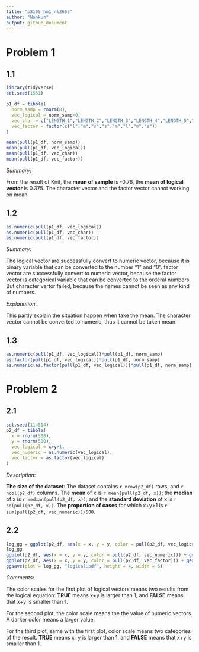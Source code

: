 ```yaml
---
title: "p8105_hw1_nl2655"
author: "Nankun"
output: github_document
---
```



# Problem 1

## 1.1

```r
library(tidyverse)
set.seed(1551)

p1_df = tibble(
  norm_samp = rnorm(8),
  vec_logical = norm_samp>0,
  vec_char = c("LENGTH_1","LENGTH_2","LENGTH_3","LENGTH_4","LENGTH_5","LENGTH_6","LENGTH_7","LENGTH_8"),
  vec_factor = factor(c("l","m","s","s","m","l","m","s"))
)

mean(pull(p1_df, norm_samp))
mean(pull(p1_df, vec_logical))
mean(pull(p1_df, vec_char))
mean(pull(p1_df, vec_factor))
```

*Summary*: 

From the result of Knit, the **mean of sample** is -0.76, the **mean of logical vector** is 0.375.
The character vector and the factor vector cannot working on mean.

## 1.2

```r
as.numeric(pull(p1_df, vec_logical))
as.numeric(pull(p1_df, vec_char))
as.numeric(pull(p1_df, vec_factor))
```

*Summary*: 

The logical vector are successfully convert to numeric vector, because it is binary variable that can be converted to the number "1" and "0". 
factor vector are successfully convert to numeric vector, because the factor vector is categorical variable that can be converted to the orderal numbers.
But character vertor failed, because the names cannot be seen as any kind of numbers.

*Explanation*: 

This partly explain the situation happen when take the mean. The character vector cannot be converted 
to numeric, thus it cannot be taken mean.

## 1.3

```r
as.numeric(pull(p1_df, vec_logical))*pull(p1_df, norm_samp)
as.factor(pull(p1_df, vec_logical))*pull(p1_df, norm_samp)
as.numeric(as.factor(pull(p1_df, vec_logical)))*pull(p1_df, norm_samp)
```

# Problem 2

## 2.1

```r
set.seed(114514)
p2_df = tibble(
  x = rnorm(500),
  y = rnorm(500),
  vec_logical = x+y>1,
  vec_numeric = as.numeric(vec_logical),
  vec_factor = as.factor(vec_logical)
)
```

*Description*:

**The size of the dataset**: The dataset contains `r nrow(p2_df)` rows, and `r ncol(p2_df)` columns.
The **mean** of x is `r mean(pull(p2_df, x))`; the **median** of x is `r median(pull(p2_df, x))`; 
and the **standard deviation** of x is `r sd(pull(p2_df, x))`. The **proportion of cases**
for which x+y>1 is `r sum(pull(p2_df, vec_numeric))/500`.

## 2.2

```r
log_gg = ggplot(p2_df, aes(x = x, y = y, color = pull(p2_df, vec_logical))) + geom_point()
log_gg
ggplot(p2_df, aes(x = x, y = y, color = pull(p2_df, vec_numeric))) + geom_point()
ggplot(p2_df, aes(x = x, y = y, color = pull(p2_df, vec_factor))) + geom_point()
ggsave(plot = log_gg, "logical.pdf", height = 4, width = 6)
```

*Comments*: 

The color scales for the first plot of logical vectors means two results from the logical equation:
**TRUE** means x+y is larger than 1, and **FALSE** means that x+y is smaller than 1.

For the second plot, the color scale means the the value of numeric vectors. A darker color means a larger value.

For the third plot, same with the first plot, color scale means two categories of the result. **TRUE** 
means x+y is larger than 1, and **FALSE** means that x+y is smaller than 1.


